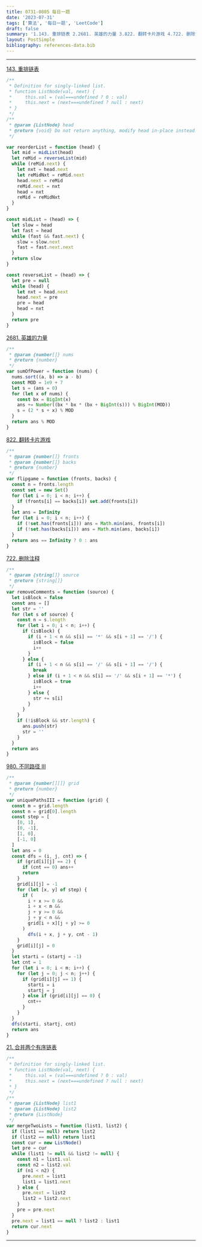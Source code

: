 ```yaml
---
title: 0731-0805 每日一题
date: '2023-07-31'
tags: ['算法', '每日一题', 'LeetCode']
draft: false
summary: '1.143. 重排链表 2.2681. 英雄的力量 3.822. 翻转卡片游戏 4.722. 删除注释 5.980. 不同路径 III 6.21. 合并两个有序链表'
layout: PostSimple
bibliography: references-data.bib
---
```


---

[143. 重排链表](https://leetcode.cn/problems/reorder-list/)

```js
/**
 * Definition for singly-linked list.
 * function ListNode(val, next) {
 *     this.val = (val===undefined ? 0 : val)
 *     this.next = (next===undefined ? null : next)
 * }
 */
/**
 * @param {ListNode} head
 * @return {void} Do not return anything, modify head in-place instead.
 */

var reorderList = function (head) {
  let mid = midList(head)
  let reMid = reverseList(mid)
  while (reMid.next) {
    let nxt = head.next
    let reMidNxt = reMid.next
    head.next = reMid
    reMid.next = nxt
    head = nxt
    reMid = reMidNxt
  }
}

const midList = (head) => {
  let slow = head
  let fast = head
  while (fast && fast.next) {
    slow = slow.next
    fast = fast.next.next
  }
  return slow
}

const reverseList = (head) => {
  let pre = null
  while (head) {
    let nxt = head.next
    head.next = pre
    pre = head
    head = nxt
  }
  return pre
}
```

[2681. 英雄的力量](https://leetcode.cn/problems/power-of-heroes/)

```js
/**
 * @param {number[]} nums
 * @return {number}
 */
var sumOfPower = function (nums) {
  nums.sort((a, b) => a - b)
  const MOD = 1e9 + 7
  let s = (ans = 0)
  for (let x of nums) {
    const bx = BigInt(x)
    ans += Number((bx * bx * (bx + BigInt(s))) % BigInt(MOD))
    s = (2 * s + x) % MOD
  }
  return ans % MOD
}
```

[822. 翻转卡片游戏](https://leetcode.cn/problems/card-flipping-game/)

```js
/**
 * @param {number[]} fronts
 * @param {number[]} backs
 * @return {number}
 */
var flipgame = function (fronts, backs) {
  const n = fronts.length
  const set = new Set()
  for (let i = 0; i < n; i++) {
    if (fronts[i] == backs[i]) set.add(fronts[i])
  }
  let ans = Infinity
  for (let i = 0; i < n; i++) {
    if (!set.has(fronts[i])) ans = Math.min(ans, fronts[i])
    if (!set.has(backs[i])) ans = Math.min(ans, backs[i])
  }
  return ans == Infinity ? 0 : ans
}
```

[722. 删除注释](https://leetcode.cn/problems/remove-comments/)

```js
/**
 * @param {string[]} source
 * @return {string[]}
 */
var removeComments = function (source) {
  let isBlock = false
  const ans = []
  let str = ''
  for (let s of source) {
    const n = s.length
    for (let i = 0; i < n; i++) {
      if (isBlock) {
        if (i + 1 < n && s[i] == '*' && s[i + 1] == '/') {
          isBlock = false
          i++
        }
      } else {
        if (i + 1 < n && s[i] == '/' && s[i + 1] == '/') {
          break
        } else if (i + 1 < n && s[i] == '/' && s[i + 1] == '*') {
          isBlock = true
          i++
        } else {
          str += s[i]
        }
      }
    }
    if (!isBlock && str.length) {
      ans.push(str)
      str = ''
    }
  }
  return ans
}
```

[980. 不同路径 III](https://leetcode.cn/problems/unique-paths-iii/)

```js
/**
 * @param {number[][]} grid
 * @return {number}
 */
var uniquePathsIII = function (grid) {
  const m = grid.length
  const n = grid[0].length
  const step = [
    [0, 1],
    [0, -1],
    [1, 0],
    [-1, 0]
  ]
  let ans = 0
  const dfs = (i, j, cnt) => {
    if (grid[i][j] == 2) {
      if (cnt == 0) ans++
      return
    }
    grid[i][j] = -1
    for (let [x, y] of step) {
      if (
        i + x >= 0 &&
        i + x < m &&
        j + y >= 0 &&
        j + y < n &&
        grid[i + x][j + y] >= 0
      )
        dfs(i + x, j + y, cnt - 1)
    }
    grid[i][j] = 0
  }
  let starti = (startj = -1)
  let cnt = 1
  for (let i = 0; i < m; i++) {
    for (let j = 0; j < n; j++) {
      if (grid[i][j] == 1) {
        starti = i
        startj = j
      } else if (grid[i][j] == 0) {
        cnt++
      }
    }
  }
  dfs(starti, startj, cnt)
  return ans
}
```

[21. 合并两个有序链表](https://leetcode.cn/problems/merge-two-sorted-lists/)

```js
/**
 * Definition for singly-linked list.
 * function ListNode(val, next) {
 *     this.val = (val===undefined ? 0 : val)
 *     this.next = (next===undefined ? null : next)
 * }
 */
/**
 * @param {ListNode} list1
 * @param {ListNode} list2
 * @return {ListNode}
 */
var mergeTwoLists = function (list1, list2) {
  if (list1 == null) return list2
  if (list2 == null) return list1
  const cur = new ListNode()
  let pre = cur
  while (list1 != null && list2 != null) {
    const n1 = list1.val
    const n2 = list2.val
    if (n1 < n2) {
      pre.next = list1
      list1 = list1.next
    } else {
      pre.next = list2
      list2 = list2.next
    }
    pre = pre.next
  }
  pre.next = list1 == null ? list2 : list1
  return cur.next
}
```

---
